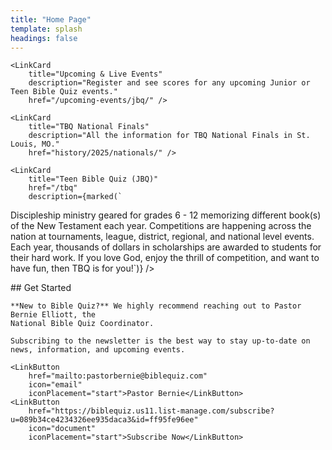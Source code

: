 ```yaml
---
title: "Home Page"
template: splash
headings: false
---
```



<CardGrid>
    
    <LinkCard 
        title="Upcoming & Live Events"
        description="Register and see scores for any upcoming Junior or Teen Bible Quiz events."
        href="/upcoming-events/jbq/" />

    <LinkCard 
        title="TBQ National Finals"
        description="All the information for TBQ National Finals in St. Louis, MO."
        href="history/2025/nationals/" />
</CardGrid>

[//]: # (Since Nationals is only on the home page for a short period of time. If there was a single CardGrid, then)
[//]: # (JBQ would jump up to the first line when Nationals is removed. By keeping them separate, JBQ and TBQ are aligned)
[//]: # (on Desktop machines.)

<CardGrid>
    <LinkCard
        title="Junior Bible Quiz (JBQ)"
        href="/jbq"
        description={marked(`
An exciting way to teach kids using games with questions and answers about the Bible using 576 questions
teaching about the Bible covering Genesis to Revelation from the Bible Fact-Pak. Grades 1 - 6 can compete,
but many districts allow younger kids to join.`)} />

    <LinkCard
        title="Teen Bible Quiz (JBQ)"
        href="/tbq"
        description={marked(`
Discipleship ministry geared for grades 6 - 12 memorizing different book(s) of the New Testament each year. Competitions
are happening across the nation at tournaments, league, district, regional, and national level events. Each year, thousands
of dollars in scholarships are awarded to students for their hard work. If you love God, enjoy the thrill of competition, and
want to have fun, then TBQ is for you!`)} />

</CardGrid>

<div class="no-anchor-links">
    ## Get Started

    **New to Bible Quiz?** We highly recommend reaching out to Pastor Bernie Elliott, the
    National Bible Quiz Coordinator.

    Subscribing to the newsletter is the best way to stay up-to-date on news, information, and upcoming events.

    <LinkButton 
        href="mailto:pastorbernie@biblequiz.com" 
        icon="email" 
        iconPlacement="start">Pastor Bernie</LinkButton>
    <LinkButton 
        href="https://biblequiz.us11.list-manage.com/subscribe?u=089b34ce4234326ee935daca3&id=ff95fe96ee"
        icon="document"
        iconPlacement="start">Subscribe Now</LinkButton>
</div>